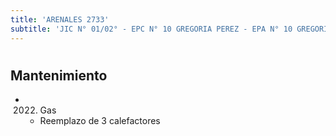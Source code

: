 ```yaml
---
title: 'ARENALES 2733'
subtitle: 'JIC N° 01/02° - EPC N° 10 GREGORIA PEREZ - EPA N° 10 GREGORIA PEREZ'
---
```


#


## Mantenimiento

*  (2022) Gas 
    + Reemplazo de 3 calefactores



